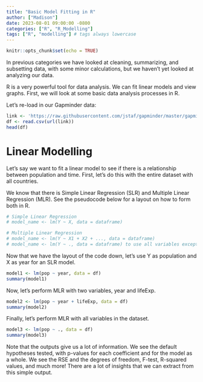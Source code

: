 ```yaml
---
title: "Basic Model Fitting in R"
author: ["Madison"]
date: 2023-08-01 09:00:00 -0800
categories: ["R", "R_Modelling"]
tags: ["R", "modelling"] # tags always lowercase
---
```


```r
knitr::opts_chunk$set(echo = TRUE)
```

In previous categories we have looked at cleaning, summarizing, and subsetting data, with some minor calculations, but we haven’t yet looked at analyzing our data.

R is a very powerful tool for data analysis. We can fit linear models and view graphs. First, we will look at some basic data analysis processes in R.

Let’s re-load in our Gapminder data:

```r
link <- 'https://raw.githubusercontent.com/jstaf/gapminder/master/gapminder/gapminder.csv'
df <- read.csv(url(link))
head(df)
```

# Linear Modelling

Let’s say we want to fit a linear model to see if there is a relationship between population and time. First, let’s do this with the entire dataset with all countries. 

We know that there is Simple Linear Regression (SLR) and Multiple Linear Regression (MLR). See the pseudocode below for a layout on how to form both in R.

```r
# Simple Linear Regression
# model_name <- lm(Y ~ X, data = dataframe)

# Multiple Linear Regression
# model_name <- lm(Y ~ X1 + X2 + ..., data = dataframe)
# model_name <- lm(Y ~ ., data = dataframe) to use all variables except Y
```

Now that we have the layout of the code down, let's use Y as population and X as year for an SLR model.

```r
model1 <- lm(pop ~ year, data = df)
summary(model1)
```
Now, let's perform MLR with two variables, year and lifeExp.

```r
model2 <- lm(pop ~ year + lifeExp, data = df)
summary(model2)
```

Finally, let's perform MLR with all variables in the dataset.

```r
model3 <- lm(pop ~ ., data = df)
summary(model3)
```


Note that the outputs give us a lot of information. We see the default hypotheses tested, with p-values for each coefficient and for the model as a whole. We see the RSE and the degrees of freedom, F-test, R-squared values, and much more! There are a lot of insights that we can extract from this simple output.
